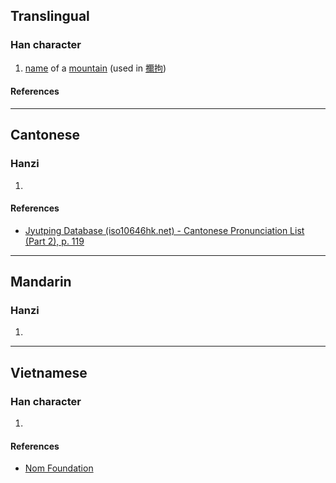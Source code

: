 {{character info/new}}
==Translingual==

===Han character===
{{Han char|rn=64|rad=手|as=14|sn=17|four=|canj=QMFB|ids=⿰扌爾}}

# [[name]] of a [[mountain]] (used in [[擟拘]])

====References====
{{Han ref|kx=0459.220|dkj=12847|dj=0808.150|hdz=31974.030|uh=64DF}}

----

==Cantonese==

===Hanzi===
{{yue-hanzi|jyut=[[mei4]]|y=mei4}}

# {{defn|lang=yue|sort=手14}}

====References====
* [http://www.iso10646hk.net/jp/document/download.jsp Jyutping Database (iso10646hk.net) - Cantonese Pronunciation List (Part 2), p. 119]

----

==Mandarin==

===Hanzi===
{{cmn-hanzi|pin=[[mí]] ([[mi2]]), [[ruì]] ([[rui4]])|wg=mi<sup>2</sup>, jui<sup>4</sup>}}

# {{defn|lang=cmn|sort=手14}}

----

==Vietnamese==

===Han character===
{{vi-readings|rs=手14|reading=nhể}}

# {{defn|lang=vi|sort=手14}}

====References====
* [http://nomfoundation.org/common/nom_details.php?codepoint=64df Nom Foundation]